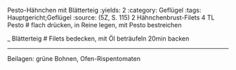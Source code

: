 Pesto-Hähnchen mit Blätterteig
:yields: 2
:category: Geflügel
:tags: Hauptgericht;Geflügel
:source: (5Z, S. 115)
2 Hähnchenbrust-Filets
4 TL Pesto
# flach drücken, in Reine legen, mit Pesto bestreichen

_ Blätterteig
# Filets bedecken, mit Öl beträufeln
  20min backen

---
Beilagen: grüne Bohnen, Ofen-Rispentomaten

